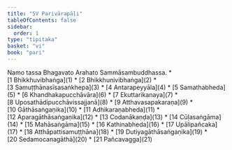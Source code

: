 ```yaml
---
title: "5V Parivārapāḷi"
tableOfContents: false
sidebar:
  order: 1
type: "tipitaka"
basket: "vi"
book: "pari"
---
```


<Paragraph number="1" type="center" book="pari">
Namo tassa Bhagavato Arahato Sammāsambuddhassa.

</Paragraph>

<TableOfContents book="pari" section="5">
* [1 Bhikkhuvibhaṅga](1)
* [2 Bhikkhunivibhaṅga](2)
* [3 Samuṭṭhānasīsasaṅkhepa](3)
* [4 Antarapeyyāla](4)
* [5 Samathabheda](5)
* [6 Khandhakapucchāvāra](6)
* [7 Ekuttarikanaya](7)
* [8 Uposathādipucchāvissajjanā](8)
* [9 Atthavasapakaraṇa](9)
* [10 Gāthāsaṅgaṇika](10)
* [11 Adhikaraṇabheda](11)
* [12 Aparagāthāsaṅgaṇika](12)
* [13 Codanākaṇḍa](13)
* [14 Cūḷasaṅgāma](14)
* [15 Mahāsaṅgāma](15)
* [16 Kathinabheda](16)
* [17 Upālipañcaka](17)
* [18 Atthāpattisamuṭṭhāna](18)
* [19 Dutiyagāthāsaṅgaṇika](19)
* [20 Sedamocanagāthā](20)
* [21 Pañcavagga](21)
</TableOfContents>
